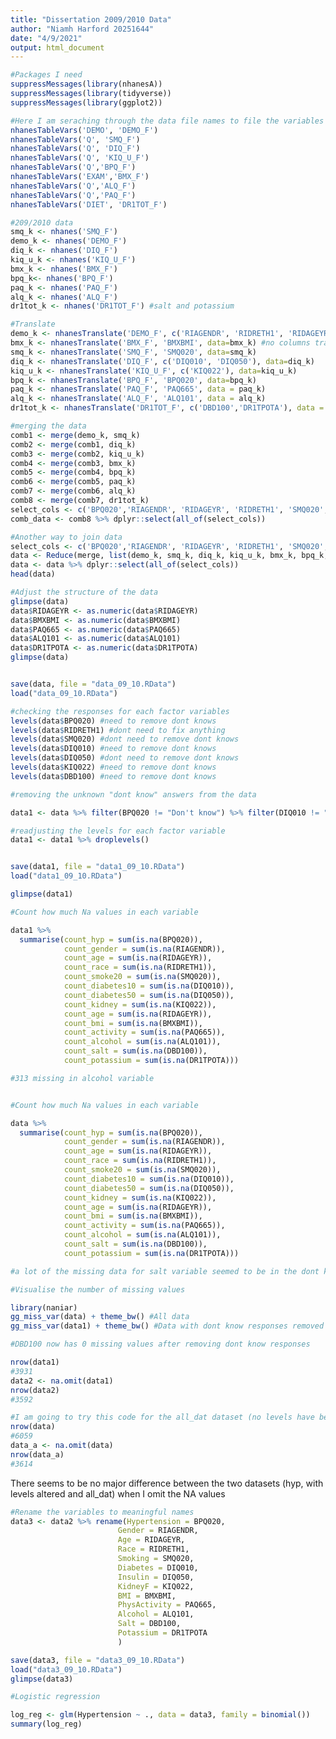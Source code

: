 ```yaml
---
title: "Dissertation 2009/2010 Data"
author: "Niamh Harford 20251644"
date: "4/9/2021"
output: html_document
---
```


```r
#Packages I need
suppressMessages(library(nhanesA))
suppressMessages(library(tidyverse))
suppressMessages(library(ggplot2))
```

```r
#Here I am seraching through the data file names to file the variables I require
nhanesTableVars('DEMO', 'DEMO_F')
nhanesTableVars('Q', 'SMQ_F')
nhanesTableVars('Q', 'DIQ_F')
nhanesTableVars('Q', 'KIQ_U_F')
nhanesTableVars('Q','BPQ_F')
nhanesTableVars('EXAM','BMX_F')
nhanesTableVars('Q','ALQ_F')
nhanesTableVars('Q','PAQ_F')
nhanesTableVars('DIET', 'DR1TOT_F')
```


```r
#209/2010 data
smq_k <- nhanes('SMQ_F') 
demo_k <- nhanes('DEMO_F')
diq_k <- nhanes('DIQ_F') 
kiq_u_k <- nhanes('KIQ_U_F')
bmx_k <- nhanes('BMX_F') 
bpq_k<- nhanes('BPQ_F')
paq_k <- nhanes('PAQ_F')
alq_k <- nhanes('ALQ_F')
dr1tot_k <- nhanes('DR1TOT_F') #salt and potassium
```

```r
#Translate
demo_k <- nhanesTranslate('DEMO_F', c('RIAGENDR', 'RIDRETH1', 'RIDAGEYR'), data=demo_k)
bmx_k <- nhanesTranslate('BMX_F', 'BMXBMI', data=bmx_k) #no columns translated
smq_k <- nhanesTranslate('SMQ_F', 'SMQ020', data=smq_k)
diq_k <- nhanesTranslate('DIQ_F', c('DIQ010', 'DIQ050'), data=diq_k)
kiq_u_k <- nhanesTranslate('KIQ_U_F', c('KIQ022'), data=kiq_u_k)
bpq_k <- nhanesTranslate('BPQ_F', 'BPQ020', data=bpq_k)
paq_k <- nhanesTranslate('PAQ_F', 'PAQ665', data = paq_k)
alq_k <- nhanesTranslate('ALQ_F', 'ALQ101', data = alq_k)
dr1tot_k <- nhanesTranslate('DR1TOT_F', c('DBD100','DR1TPOTA'), data = dr1tot_k)
```

```r
#merging the data
comb1 <- merge(demo_k, smq_k)
comb2 <- merge(comb1, diq_k)
comb3 <- merge(comb2, kiq_u_k)
comb4 <- merge(comb3, bmx_k)
comb5 <- merge(comb4, bpq_k)
comb6 <- merge(comb5, paq_k)
comb7 <- merge(comb6, alq_k)
comb8 <- merge(comb7, dr1tot_k)
select_cols <- c('BPQ020','RIAGENDR', 'RIDAGEYR', 'RIDRETH1', 'SMQ020', 'DIQ010', 'DIQ050', 'KIQ022', 'BMXBMI', 'PAQ665', 'ALQ101', 'DBD100', 'DR1TPOTA')
comb_data <- comb8 %>% dplyr::select(all_of(select_cols))
```

```r
#Another way to join data
select_cols <- c('BPQ020','RIAGENDR', 'RIDAGEYR', 'RIDRETH1', 'SMQ020', 'DIQ010', 'DIQ050', 'KIQ022', 'BMXBMI', 'PAQ665','ALQ101', 'DBD100', 'DR1TPOTA')
data <- Reduce(merge, list(demo_k, smq_k, diq_k, kiq_u_k, bmx_k, bpq_k, paq_k, alq_k,dr1tot_k))
data <- data %>% dplyr::select(all_of(select_cols))
head(data)
```

```r
#Adjust the structure of the data
glimpse(data)
data$RIDAGEYR <- as.numeric(data$RIDAGEYR)
data$BMXBMI <- as.numeric(data$BMXBMI)
data$PAQ665 <- as.numeric(data$PAQ665)
data$ALQ101 <- as.numeric(data$ALQ101)
data$DR1TPOTA <- as.numeric(data$DR1TPOTA)
glimpse(data)


save(data, file = "data_09_10.RData")
load("data_09_10.RData")
```

```r
#checking the responses for each factor variables
levels(data$BPQ020) #need to remove dont knows
levels(data$RIDRETH1) #dont need to fix anything
levels(data$SMQ020) #dont need to remove dont knows
levels(data$DIQ010) #need to remove dont knows
levels(data$DIQ050) #dont need to remove dont knows
levels(data$KIQ022) #need to remove dont knows
levels(data$DBD100) #need to remove dont knows
```

```r
#removing the unknown "dont know" answers from the data

data1 <- data %>% filter(BPQ020 != "Don't know") %>% filter(DIQ010 != "Don't know") %>% filter(KIQ022 != "Don't know") %>% filter(DBD100 != "Don't know")

#readjusting the levels for each factor variable
data1 <- data1 %>% droplevels()


save(data1, file = "data1_09_10.RData")
load("data1_09_10.RData")
```


```r
glimpse(data1)
```


```r
#Count how much Na values in each variable

data1 %>%
  summarise(count_hyp = sum(is.na(BPQ020)),
            count_gender = sum(is.na(RIAGENDR)),
            count_age = sum(is.na(RIDAGEYR)),
            count_race = sum(is.na(RIDRETH1)),
            count_smoke20 = sum(is.na(SMQ020)),
            count_diabetes10 = sum(is.na(DIQ010)),
            count_diabetes50 = sum(is.na(DIQ050)),
            count_kidney = sum(is.na(KIQ022)),
            count_age = sum(is.na(RIDAGEYR)),
            count_bmi = sum(is.na(BMXBMI)),
            count_activity = sum(is.na(PAQ665)),
            count_alcohol = sum(is.na(ALQ101)),
            count_salt = sum(is.na(DBD100)),
            count_potassium = sum(is.na(DR1TPOTA)))

#313 missing in alcohol variable


#Count how much Na values in each variable

data %>%
  summarise(count_hyp = sum(is.na(BPQ020)),
            count_gender = sum(is.na(RIAGENDR)),
            count_age = sum(is.na(RIDAGEYR)),
            count_race = sum(is.na(RIDRETH1)),
            count_smoke20 = sum(is.na(SMQ020)),
            count_diabetes10 = sum(is.na(DIQ010)),
            count_diabetes50 = sum(is.na(DIQ050)),
            count_kidney = sum(is.na(KIQ022)),
            count_age = sum(is.na(RIDAGEYR)),
            count_bmi = sum(is.na(BMXBMI)),
            count_activity = sum(is.na(PAQ665)),
            count_alcohol = sum(is.na(ALQ101)),
            count_salt = sum(is.na(DBD100)),
            count_potassium = sum(is.na(DR1TPOTA)))

#a lot of the missing data for salt variable seemed to be in the dont know
```

```r
#Visualise the number of missing values

library(naniar)
gg_miss_var(data) + theme_bw() #All data
gg_miss_var(data1) + theme_bw() #Data with dont know responses removed

#DBD100 now has 0 missing values after removing dont know responses
```

```r
nrow(data1)
#3931
data2 <- na.omit(data1)
nrow(data2)
#3592
```



```r
#I am going to try this code for the all_dat dataset (no levels have been altered)
nrow(data)
#6059
data_a <- na.omit(data)
nrow(data_a)
#3614
```

There seems to be no major difference between the two datasets (hyp, with levels altered and all_dat) when I omit the NA values

```r
#Rename the variables to meaningful names
data3 <- data2 %>% rename(Hypertension = BPQ020,
                        Gender = RIAGENDR,
                        Age = RIDAGEYR,
                        Race = RIDRETH1,
                        Smoking = SMQ020,
                        Diabetes = DIQ010,
                        Insulin = DIQ050,
                        KidneyF = KIQ022,
                        BMI = BMXBMI,
                        PhysActivity = PAQ665,
                        Alcohol = ALQ101,
                        Salt = DBD100,
                        Potassium = DR1TPOTA
                        )
```



```r
save(data3, file = "data3_09_10.RData")
load("data3_09_10.RData")
glimpse(data3)
```

```r
#Logistic regression

log_reg <- glm(Hypertension ~ ., data = data3, family = binomial())
summary(log_reg)

```
